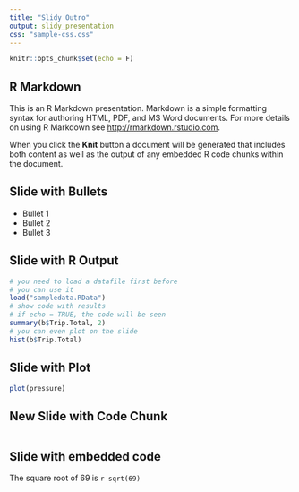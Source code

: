 ```yaml
---
title: "Slidy Outro"
output: slidy_presentation
css: "sample-css.css"
---
```


```r
knitr::opts_chunk$set(echo = F)
```

## R Markdown

This is an R Markdown presentation. Markdown is a simple formatting syntax for authoring HTML, PDF, and MS Word documents. For more details on using R Markdown see <http://rmarkdown.rstudio.com>.

When you click the **Knit** button a document will be generated that includes both content as well as the output of any embedded R code chunks within the document.

## Slide with Bullets

- Bullet 1
- Bullet 2
- Bullet 3

## Slide with R Output

```r
# you need to load a datafile first before
# you can use it
load("sampledata.RData")
# show code with results
# if echo = TRUE, the code will be seen
summary(b$Trip.Total, 2)
# you can even plot on the slide
hist(b$Trip.Total)

```

## Slide with Plot

```r
plot(pressure)
```

## New Slide with Code Chunk
```r

```

## Slide with embedded code

The square root of 69 is `r sqrt(69)`
